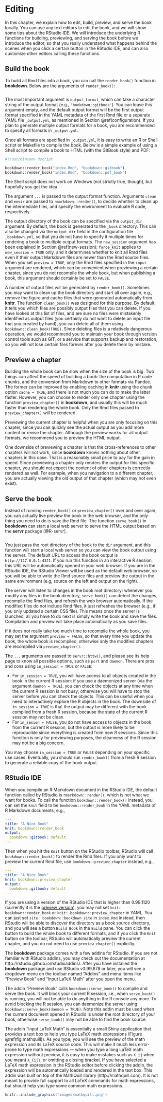# Editing

In this chapter, we explain how to edit, build, preview, and serve the book locally. You can use any text editors to edit the book, and we will show some tips about the RStudio IDE. We will introduce the underlying R functions for building, previewing, and serving the book before we introduce the editor, so that you really understand what happens behind the scenes when you click a certain button in the RStudio IDE, and can also customize other editors calling these functions.

## Build the book

To build all Rmd files into a book, you can call the `render_book()` function in **bookdown**. Below are the arguments of `render_book()`:

```r
```

The most important argument is `output_format`, which can take a character string of the output format (e.g., `'bookdown::gitbook'`). You can leave this argument empty, and the default output format will be the first output format specified in the YAML metadata of the first Rmd file or a separate YAML file `_output.yml`, as mentioned in Section \@ref(configuration). If you plan to generate multiple output formats for a book, you are recommended to specify all formats in `_output.yml`.

Once all formats are specified in `_output.yml`, it is easy to write an R or Shell script or Makefile to compile the book. Below is a simple example of using a Shell script to compile a book to HTML (with the GitBook style) and PDF:

```bash
#!/usr/bin/env Rscript

bookdown::render_book("index.Rmd", "bookdown::gitbook")
bookdown::render_book("index.Rmd", "bookdown::pdf_book")
```

The Shell script does not work on Windows (not strictly true, though), but hopefully you get the idea.

The argument `...` is passed to the output format function. Arguments `clean` and `envir` are passed to `rmarkdown::render()`, to decide whether to clean up the intermediate files, and specify the environment to evaluate R code, respectively.

The output directory of the book can be specified via the `output_dir` argument. By default, the book is generated to the `_book` directory. This can also be changed via the `output_dir` field in the configuration file `_bookdown.yml`, so that you do not have to specify it multiple times for rendering a book to multiple output formats. The `new_session` argument has been explained in Section \@ref(new-session); `force_knit` applies to `new_session = TRUE` only, and it determines whether to knit all Rmd files even if their output Markdown files are newer than the Rmd source files. When you set `preview = TRUE`, only the Rmd files specified in the `input` argument are rendered, which can be convenient when previewing a certain chapter, since you do not recompile the whole book, but when publishing a book, this argument should certainly be set to `FALSE`.

A number of output files will be generated by `render_book()`. Sometimes you may want to clean up the book directory and start all over again, e.g., remove the figure and cache files that were generated automatically from **knitr**. The function `clean_book()` was designed for this purpose. By default, it tells you which files are possibly output files that you can delete. If you have looked at this list of files, and are sure no files were mistakenly identified as output files (you certainly do not want to delete an input file that you created by hand), you can delete all of them using `bookdown::clean_book(TRUE)`. Since deleting files is a relatively dangerous operation, we would recommend you to maintain your book through version control tools such as GIT, or a service that supports backup and restoration, so you will not lose certain files forever after you delete them by mistake.

## Preview a chapter

Building the whole book can be slow when the size of the book is big. Two things can affect the speed of building a book: the computation in R code chunks, and the conversion from Markdown to other formats via Pandoc. The former can be improved by enabling caching in **knitr** using the chunk option `cache = TRUE`, and there is not much you can do to make the latter faster. However, you can choose to render only one chapter using the function `preview_chapter()` in **bookdown**, and usually this will be much faster than rendering the whole book. Only the Rmd files passed to `preview_chapter()` will be rendered.

Previewing the current chapter is helpful when you are only focusing on this chapter, since you can quickly see the actual output as you add more content or revise the chapter. Although the preview works for all output formats, we recommend you to preview the HTML output.

One downside of previewing a chapter is that the cross-references to other chapters will not work, since **bookdown** knows nothing about other chapters in this case. That is a reasonably small price to pay for the gain in speed. Since previewing a chapter only renders the output for this specific chapter, you should not expect the content of other chapters is correctly rendered as well. For example, when you navigation to a different chapter, you are actually viewing the old output of that chapter (which may not even exist).

## Serve the book

Instead of running `render_book()` or `preview_chapter()` over and over again, you can actually live preview the book in the web browser, and the only thing you need to do is save the Rmd file. The function `serve_book()` in **bookdown** can start a local web server to serve the HTML output based on the **servr** package [@R-servr].

```r
```

You just pass the root directory of the book to the `dir` argument, and this function will start a local web server so you can view the book output using the server. The default URL to access the book output is `http://127.0.0.1:4321`. If you run this function in an interactive R session, this URL will be automatically opened in your web browser. If you are in the RStudio IDE, the RStudio Viewer will be used as the default web browser, so you will be able to write the Rmd source files and preview the output in the same environment (e.g, source on the left and output on the right).

The server will listen to changes in the book root directory: whenever you modify any files in the book directory, `serve_book()` can detect the changes, recompile the Rmd files, and refresh the web browser automatically. If the modified files do not include Rmd files, it just refreshes the browser (e.g., if you only updated a certain CSS file). This means once the server is launched, all you have to do next is simply write the book and save the files. Compilation and preview will take place automatically as you save files.

If it does not really take too much time to recompile the whole book, you may set the argument `preview = FALSE`, so that every time you update the book, the whole book is recompiled, otherwise only the modified chapters are recompiled via `preview_chapter()`.

The `...` arguments are passed to `servr::httw()`, and please see its help page to know all possible options, such as `port` and `daemon`. There are pros and cons using `in_session = TRUE` or `FALSE`:

- For `in_session = TRUE`, you will have access to all objects created in the book in the current R session: if you use a daemonized server (via the argument `daemon = TRUE`), you can check the objects at any time when the current R session is not busy; otherwise you will have to stop the server before you can check the objects. This can be useful when you need to interactively explore the R objects in the book. The downside of `in_session = TRUE` is that the output may be different with the book compiled from a fresh R session, because the state of the current R session may not be clean.
- For `in_sesion = FALSE`, you do not have access to objects in the book from the current R session, but the output is more likely to be reproducible since everything is created from new R sessions. Since this function is only for previewing purposes, the cleanness of the R session may not be a big concern.

You may choose `in_session = TRUE` or `FALSE` depending on your specific use cases. Eventually, you should run `render_book()` from a fresh R session to generate a reliable copy of the book output.

## RStudio IDE

When you compile an R Markdown document in the RStudio IDE, the default function called by RStudio is `rmarkdown::render()`, which is not what we want for books. To call the function `bookdown::render_book()` instead, you can set the `knit` field to be `bookdown::render_book` in the YAML metadata of R Markdown documents, e.g.,

```yaml
---
title: "A Nice Book"
knit: bookdown::render_book
output:
  bookdown::gitbook: default
---
```

Then when you hit the `Knit` button on the RStudio toolbar, RStudio will call `bookdown::render_book()` to render the Rmd files. If you only want to preview the current Rmd file, use `bookdown::preview_chapter` instead, e.g.,

```yaml
---
title: "A Nice Book"
knit: bookdown::preview_chapter
output:
  bookdown::gitbook: default
---
```

If you are using a version of the RStudio IDE that is higher than 0.99.1120 (currently it is the [preview version](https://www.rstudio.com/products/rstudio/download/preview/)), you may not set `knit: bookdown::render_book` or `knit: bookdown::preview_chapter` in YAML. You can just set `site: bookdown::bookdown_site` in `index.Rmd` instead, then RStudio will be able to discover the directory as a book source directory, and you will see a button `Build Book` in the `Build` pane. You can click the button to build the whole book to different formats, and if you click the `Knit` button on the toolbar, RStudio will automatically preview the current chapter, and you do not need to use `preview_chapter()` explicitly.

The **bookdown** package comes with a few addins for RStudio. If you are not familiar with RStudio addins, you may check out the documentation at http://rstudio.github.io/rstudioaddins/. After you have installed the **bookdown** package and use RStudio v0.99.878 or later, you will see a dropdown menu on the toolbar named "Addins" and menu items like "Preview Book" and "Input LaTeX Math" after you open the menu.

The addin "Preview Book" calls `bookdown::serve_book()` to compile and serve the book. It will block your current R session, i.e., when `serve_book()` is running, you will not be able to do anything in the R console any more. To avoid blocking the R session, you can daemonize the server using `bookdown::serve_book(daemon = TRUE)`. Note this addin must be used when the current document opened in RStudio is under the root directory of your book, otherwise `serve_book()` may not be able to find the book source.

The addin "Input LaTeX Math" is essentially a small Shiny application that provides a text box to help you type LaTeX math expressions (Figure \@ref(fig:mathquill)). As you type, you will see the preview of the math expression and its LaTeX source code. This will make it much less error-prone to type math expressions --- when you type a long LaTeX math expression without preview, it is easy to make mistakes such as `X_ij` when you meant `X_{ij}`, or omitting a closing bracket. If you have selected a LaTeX math expression in the RStudio editor before clicking the addin, the expression will be automatically loaded and rendered in the text box. This addin was built on top of the MathQuill library (http://mathquill.com). It is not meant to provide full support to all LaTeX commands for math expressions, but should help you type some common math expressions.

```r
knitr::include_graphics('images/mathquill.png')
```

